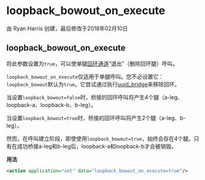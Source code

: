 # loopback_bowout_on_execute

由 Ryan Harris 创建，最后修改于2018年02月10日

## loopback_bowout_on_execute

将此参数设置为`true`，可以使单腿[回环通道](../FreeSWITCH-Explained/Bit-Bucket/For-Consideration/mod_bridgecall_13173999.mdx#loopback)“退出”（删除回环腿）呼叫。

`loopback_bowout_on_execute`仅适用于单腿呼叫。您不必设置它：`loopback_bowout`默认为`true`。它尝试通过执行[uuid\_bridge](../FreeSWITCH-Explained/Modules/mod_commands_1966741.mdx#uuid_bridge)来移除回环。

当设置`loopback_bowout=false`时，桥接的回环呼叫将产生4个腿（a-leg、loopback-a、loopback-b、b-leg）。

当设置`loopback_bowout=true`时，桥接的回环呼叫将产生2个腿（a-leg、b-leg）。

然而，在呼叫建立阶段，即使使用`loopback_bowout=true`，始终会存在4个腿。只有在成功桥接a-leg和b-leg后，loopback-a和loopback-b才会被销毁。

**用法**

```xml
<action application="set" data="loopback_bowout_on_execute=true"/>
```